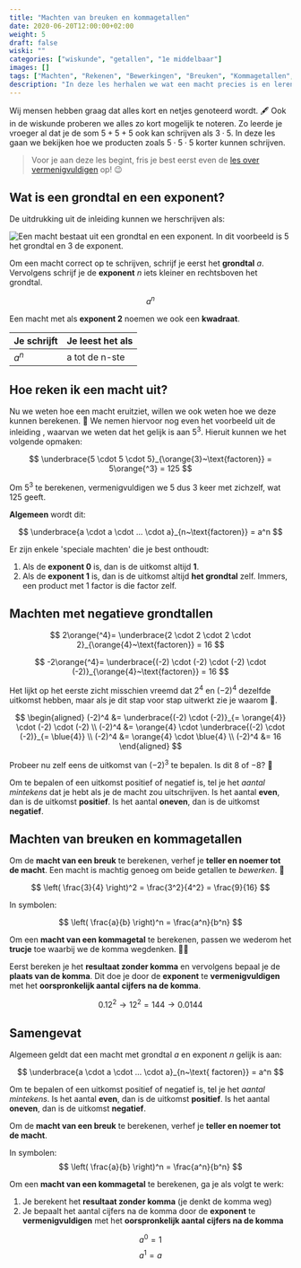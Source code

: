```yaml
---
title: "Machten van breuken en kommagetallen"
date: 2020-06-20T12:00:00+02:00
weight: 5
draft: false
wiski: ""
categories: ["wiskunde", "getallen", "1e middelbaar"]
images: []
tags: ["Machten", "Rekenen", "Bewerkingen", "Breuken", "Kommagetallen", "Rationale getallen"]
description: "In deze les herhalen we wat een macht precies is en leren we de macht te nemen van breuken en kommagetallen."
---
```

Wij mensen hebben graag dat alles kort en netjes genoteerd wordt. 🖋️ Ook in
de wiskunde proberen we alles zo kort mogelijk te noteren. Zo leerde je vroeger al
dat je de som $5 + 5 + 5$ ook kan schrijven als $3 \cdot 5$. In deze les gaan we bekijken 
hoe we producten zoals $5 \cdot 5 \cdot 5$ korter kunnen schrijven.

> Voor je aan deze les begint, fris je best eerst even de [les over vermenigvuldigen](./rekenen_gehele_getallen) op! 😉

## Wat is een grondtal en een exponent?
De uitdrukking uit de inleiding kunnen we herschrijven als: 

![Een macht bestaat uit een grondtal en een exponent. In dit voorbeeld is 5 het grondtal en 3 de exponent.](img/terminologie.png)

Om een macht correct op te schrijven, schrijf je
eerst het **grondtal** $a$. Vervolgens schrijf je de **exponent** $n$ iets kleiner
en rechtsboven het grondtal.

$$
 a^n 
$$

Een macht met als **exponent $2$** noemen we ook een **kwadraat**.

| Je schrijft | Je leest het als |
|-------------|------------------|
| $a^n$       | a tot de n-ste   |

## Hoe reken ik een macht uit?
Nu we weten hoe een macht eruitziet, willen we ook weten hoe we deze kunnen berekenen. 🧮 We nemen hiervoor nog
even het voorbeeld uit de inleiding <Mute text="($5 \cdot 5 \cdot 5$)"/>, waarvan we weten dat het gelijk is aan
$5^3$. Hieruit kunnen we het volgende opmaken:

$$
 \underbrace{5 \cdot 5 \cdot 5}_{\orange{3}~\text{factoren}} = 5\orange{^3} = 125
$$

Om $5^3$ te berekenen, vermenigvuldigen we $5$ dus $3$ keer met zichzelf, wat
$125$ geeft. 

**Algemeen** wordt dit:

$$
 \underbrace{a \cdot a \cdot ... \cdot a}_{n~\text{factoren}} = a^n 
$$

<Attention title="Speciale machten">

Er zijn enkele 'speciale machten' die je best onthoudt:

1. Als de **exponent $0$** is, dan is de uitkomst altijd **$1$**.
2. Als de **exponent $1$** is, dan is de uitkomst altijd **het grondtal** zelf. Immers, een product met $1$ factor is die factor zelf.
   
</Attention>

## Machten met negatieve grondtallen
$$
 2\orange{^4}= \underbrace{2 \cdot 2 \cdot 2 \cdot 2}_{\orange{4}~\text{factoren}} = 16
$$

$$
 -2\orange{^4}= \underbrace{(-2) \cdot (-2) \cdot (-2) \cdot (-2)}_{\orange{4}~\text{factoren}} = 16
$$

Het lijkt op het eerste zicht misschien vreemd dat $2^4$ en $(-2)^4$ dezelfde uitkomst hebben, maar als je dit stap voor stap uitwerkt zie je waarom 💪.

$$
\begin{aligned}
(-2)^4 &= \underbrace{(-2) \cdot (-2)}_{= \orange{4}} \cdot (-2) \cdot (-2) \\
(-2)^4 &= \orange{4} \cdot \underbrace{(-2) \cdot (-2)}_{= \blue{4}} \\ 
(-2)^4 &= \orange{4} \cdot \blue{4} \\
(-2)^4 &= 16
\end{aligned}
$$

Probeer nu zelf eens de uitkomst van $(-2)^3$ te bepalen. Is dit $8$ of $-8$? 🧐

Om te bepalen of een uitkomst positief of negatief is, tel je het *aantal mintekens* dat je hebt als je de macht zou uitschrijven. 
Is het aantal **even**, dan is de uitkomst **positief**. Is het aantal **oneven**, dan is de uitkomst **negatief**.

## Machten van breuken en kommagetallen
Om de **macht van een breuk** te berekenen, verhef je **teller en noemer tot de macht**. Een macht is machtig genoeg om beide getallen te *bewerken*. 👑

$$
\left( \frac{3}{4} \right)^2 = \frac{3^2}{4^2} = \frac{9}{16}
$$

In symbolen:

$$
\left( \frac{a}{b} \right)^n = \frac{a^n}{b^n}
$$

Om een **macht van een kommagetal** te berekenen, passen we wederom het **trucje** toe waarbij we de komma wegdenken. 🧙‍♂️

Eerst bereken je het **resultaat zonder komma** en vervolgens bepaal je de **plaats van de komma**. Dit doe je door de **exponent** te **vermenigvuldigen** met het **oorspronkelijk aantal cijfers na de komma**.

$$
0.12^2 \rightarrow 12^2 = 144 \rightarrow 0.0144
$$

## Samengevat
<Attention title="Een macht berekenen">

Algemeen geldt dat een macht met grondtal $a$ en exponent $n$ gelijk is aan:

$$
 \underbrace{a \cdot a \cdot ... \cdot a}_{n~\text{ factoren}} = a^n 
$$

Om te bepalen of een uitkomst positief of negatief is, tel je het *aantal mintekens*. Is het aantal **even**, dan is de uitkomst **positief**.
Is het aantal **oneven**, dan is de uitkomst **negatief**.
</Attention>

<Attention title="Macht van een breuk of kommagetal">

Om de **macht van een breuk** te berekenen, verhef je **teller en noemer tot de macht**.

In symbolen:
$$
\left( \frac{a}{b} \right)^n = \frac{a^n}{b^n}
$$

Om een **macht van een kommagetal** te berekenen, ga je als volgt te werk:
1. Je berekent het **resultaat zonder komma** (je denkt de komma weg)
2. Je bepaalt het aantal cijfers na de komma door de **exponent** te **vermenigvuldigen** met het **oorspronkelijk aantal cijfers na de komma**

</Attention>

<Attention title="Speciale machten">

$$
 a^0 = 1
$$
$$
 a^1 = a
$$

</Attention>